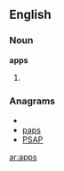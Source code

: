 ==English==

===Noun===
'''apps'''

# {{plural of|[[app]]}}

===Anagrams===
* {{alphagram|apps}}
* [[paps#English|paps]]
* [[PSAP#English|PSAP]]


[[ar:apps]]